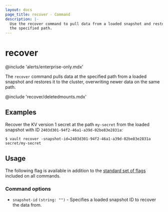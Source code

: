 ```yaml
---
layout: docs
page_title: recover - Command
description: |-
  Use the recover command to pull data from a loaded snapshot and restore it at
  the specified path.
---
```


# recover

@include 'alerts/enterprise-only.mdx'

The `recover` command pulls data at the specified path from a loaded snapshot
and restores it to the cluster, overwriting newer data on the same path.

@include 'recover/deletedmounts.mdx'

## Examples

Recover the KV version 1 secret at the path `my-secret` from the loaded snapshot with ID `2403d301-94f2-46a1-a39d-02be83e2831a`:

```shell-session
$ vault recover -snapshot-id=2403d301-94f2-46a1-a39d-02be83e2831a secret/my-secret
```

## Usage

The following flag is available in addition to the [standard set of
flags](/vault/docs/commands) included on all commands.

### Command options

- `snapshot-id` `(string: "")` - Specifies a loaded snapshot ID to recover
the data from.
